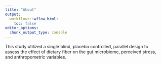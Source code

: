 ```yaml
---
title: "About"
output:
  workflowr::wflow_html:
    toc: false
editor_options:
  chunk_output_type: console
---
```


This study utilized a single blind, placebo controlled, parallel design to assess the effect of dietary fiber on the gut microbiome, perceived stress, and anthropometric variables.
